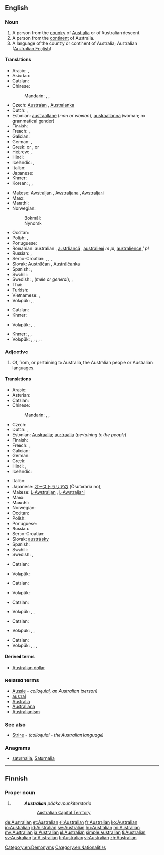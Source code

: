 ==English==

===Noun===
{{en-noun}}

# A person from the [[country]] of [[Australia]] or of Australian descent.
# A person from the [[continent]] of Australia.
# A language of the country or continent of Australia; Australian ([[Australian English]]).

====Translations====
{{trans-top|a person from the country of Australia or of Australian descent}}
* Arabic: {{t-|ar|أسترالي|m|tr='ustraaliy}}, {{t-|ar|أسترالية|f|tr='ustraalíyya}}
* Asturian: {{t|ast|australianu|m}}
* Catalan: {{t-|ca|australià}}
* Chinese:
*: Mandarin: {{t-|cmn|澳大利亞人|sc=Hani}}, {{t-|cmn|澳大利亚人|tr=Aòdàlìyàrén|sc=Hani}}, {{t-|cmn|澳洲人|tr=Àozhōurén|sc=Hani}}
* Czech: [[Australan]] {{m}}, [[Australanka]] {{f}}
* Dutch: {{t+|nl|Australiër|m}}, {{t+|nl|Australische|f}}
* Estonian: [[austraallane]] (''man or woman''), [[austraallanna]] (woman; no grammatical gender)
* Finnish: {{t+|fi|australialainen}}
* French: {{t+|fr|Australien|m}}, {{t+|fr|Australienne|f}}
* Galician: {{t|gl|australiano|m}}
* German: {{t+|de|Australier|m}}, {{t+|de|Australierin|f}}
* Greek: {{t+|el|Αυστραλός|m|tr=Afstralós}} or {{t+|el|Αυστραλέζος|m|tr=Afstralézos}}, {{t-|el|Αυστραλή|f|tr=Afstralí}} or {{t-|el|Αυστραλέζα|f|tr=Afstraléza}}
* Hebrew: {{t+|he|אוסטרלי|m|tr=ost'rali}}, {{t-|he|אוסטרלית|f|tr=ost'ralit}}
* Hindi: {{t-|hi|आस्ट्रेलियन|tr=āsṭrēliyan}}
* Icelandic: {{t-|is|Ástrali|m}}, {{t-|is|Ástralíubúi|m}}
* Italian: {{t|it|australiano|m}}
* Japanese: {{t-|ja|オーストラリア人|tr=Ōsutoraria-jin}}
* Khmer: {{t-|km|ជនជាតិអូស្ត្រាលី|sc=Khmr|tr=chɔɔn chiet oostraalii}}
* Korean: {{t-|ko|오스트레일리아 사람|tr=Oseuteureillia saram|sc=Hang}}, {{t-|ko|호주 사람|tr=Hoju saram|sc=Hang}}, {{t-|ko|오스트레일리아인|tr=Oseuteureillia-in|sc=Hang}}
{{trans-mid}}
* Maltese: [[Awstraljan]] {{m}}, [[Awstraljana]] {{f}}, [[Awstraljani]] {{p}}
* Manx: {{t-|gv|Austrailagh}}
* Marathi: {{t-|mr|ऑस्ट्रेलियन|tr=ǒsṭrēliyana|sc=Deva}}
* Norwegian:
*: Bokmål: {{t+|no|australier|m}}
*: Nynorsk: {{t+|nn|australiar|m}}
* Occitan: {{t|oc|australian|m}}
* Polish: {{t+|pl|Australijczyk|m}}, {{t+|pl|Australijka|f}}
* Portuguese: {{t+|pt|australiano}}
* Romanian: australian {{m}}, [[austrliancă]] {{f}}, [[australieni]] ''m pl'', [[australience]] ''f pl''
* Russian: {{t+|ru|австралиец|m|tr=avstralíjec}}, {{t+|ru|австралийка|f|tr=avstralíjka}}
* Serbo-Croatian: {{t-|sh|Australac|m|alt=Austrálac}}, {{t-|sh|Australka|f|alt=Aùstrālka}}, {{t-|sh|Australijanac|m|alt=Australijánac}}, {{t-|sh|Australijanka|f|alt=Australìjānka}}
* Slovak: [[Austrálčan]] {{m}}, [[Austrálčanka]] {{f}}
* Spanish: {{t+|es|australiano|m}}, {{t-|es|australiana|f}}
* Swahili: {{t+|sw|waustralia}}
* Swedish: {{t+|sv|australier}}, {{t+|sv|australiensare}} (''male or general''), {{t+|sv|australiensiska}}, {{t+|sv|australiska}} {{f}}
* Thai: {{t-|th|ชาวออสเตรเลีย|tr=chao ààwtdraelia}}
* Turkish: {{t+|tr|Avustralyalı}}
* Vietnamese: {{t-|vi|người Úc châu}}, {{t-|vi|người Úc}}
* Volapük: {{qualifier|♂♀}} {{t-|vo|Laustralänan}}, {{qualifier|♂}} {{t-|vo|hi-Laustralänan}}, {{qualifier|♀}} {{t-|vo|ji-Laustralänan}}
{{trans-bottom}}

{{trans-top|a person from the continent of Australia}}
* Catalan: {{t-|ca|australià|m}}
* Khmer: {{t-|km|ជនជាតិអូសេអានី|sc=Khmr|tr=chɔɔn chiet oosee’aanii}}
{{trans-mid}}
* Volapük: {{qualifier|♂♀}} {{t+|vo|Stralopan}}, {{qualifier|♂}} {{t+|vo|hi-Stralopan}}, {{qualifier|♀}} {{t+|vo|ji-Stralopan}}
{{trans-bottom}}

{{trans-top|a language of the country or continent of Australia; Australian (Australian English)}}
* Khmer: {{t-|km|អូស្ត្រាលី|sc=Khmr|tr=oostraalii}}, {{t-|km|អូសេអានី|sc=Khmr|tr=oosee’aanii}}, {{t-|km|ភាសាអង់គ្លេសអូស្ត្រាលី|sc=Khmr|tr=pʰiesaa ɑngkleih oostraalii}}
* Volapük: {{qualifier|Australia (country)}} {{t-|vo|Laustralänapük}}, {{t-|vo|Australia (continent)|alt=Stralopapük}}, {{qualifier|Australia (country) English}} {{t-|vo|Laustraläna-Linglänapük}}, {{qualifier|Australian (country) English}} {{t-|vo|Linglänapük Laustralänik}}, {{qualifier|Australia (continent) English}} {{t-|vo|Stralopa-Linglänapük}}, {{qualifier|Australian (continent) English}} {{t-|vo|Linglänapük Stralopik}}
{{trans-mid}}
{{trans-bottom}}

===Adjective===
{{en-adj|-}}

# Of, from, or pertaining to Australia, the Australian people or Australian languages.

====Translations====
{{trans-top|of or pertaining to Australia, the Australian people or languages}}
* Arabic: {{t-|ar|أسترالي|tr='ustraaliy}}
* Asturian: {{t|ast|australianu}}
* Catalan: {{t-|ca|australià}}
* Chinese:
*: Mandarin: {{t-|cmn|澳大利亞|alt=澳大利亞的|sc=Hani}}, {{t-|cmn|澳大利亚|alt=澳大利亚的|tr=Aòdàlìyà de|sc=Hani}}, {{t-|cmn|澳|alt=澳-|tr=Aò-|sc=Hani}}
* Czech: {{t+|cs|australský|m}}
* Dutch: {{t+|nl|Australisch}}, {{t+|nl|Australische}}
* Estonian: [[Austraalia]]; [[austraalia]] (''pertaining to the people'')
* Finnish: {{t+|fi|australialainen}}
* French: {{t+|fr|australien|m}}, {{t+|fr|australienne|f}}
* Galician: {{t|gl|australiano}}
* German: {{t+|de|australisch}}
* Greek: {{t-|el|αυστραλιανός|tr=afstralianós}}
* Hindi: {{t-|hi|आस्ट्रेलियन|tr=āsṭrēliyan}}, {{t-|hi|ऑस्ट्रेलियाई|tr=osṭreliyā'ī|sc=Deva}}
* Icelandic: {{t-|is|ástralskur}}
{{trans-mid}}
* Italian: {{t|it|australiano}}
* Japanese: [[オーストラリア]]の (Ōsutoraria no), {{t+|ja|豪|alt=豪-|tr=ごう-, Gō-}}
* Maltese: [[L-Awstraljan]] {{m}}, [[L-Awstraljani]] {{p}}
* Manx: {{t-|gv|Austrailagh}}
* Marathi: {{t-|mr|ऑस्ट्रेलियन|tr=ǒsṭrēliyana|sc=Deva}}
* Norwegian: {{t-|no|australsk}}
* Occitan: {{t|oc|australian}}
* Polish: {{t+|pl|australijski|m}}
* Portuguese: {{t+|pt|australiano}}
* Russian: {{t+|ru|австралийский|tr=avstralíjskij}}
* Serbo-Croatian: {{t-|sh|australski|alt=aùstrālskī}}
* Slovak: [[austrálsky]]
* Spanish: {{t+|es|australiano}}
* Swahili: {{t+|sw|waustralia}}
* Swedish: {{t+|sv|australiensisk}}, {{t+|sv|australisk}}
{{trans-bottom}}

{{trans-top|of or pertaining to the country of Australia}}
* Catalan: {{t-|ca|australià}}
{{trans-mid}}
* Volapük: {{t+|vo|Laustralänik}}
{{trans-bottom}}

{{trans-top|of or pertaining to the continent of Australia}}
* Catalan: {{t-|ca|australià}}
{{trans-mid}}
* Volapük: {{t+|vo|Stralopik}}
{{trans-bottom}}

{{trans-top|of or pertaining to a person (people) of the country of Australia}}
* Catalan: {{t-|ca|australià}}
{{trans-mid}}
* Volapük: {{qualifier|♂♀}} {{t-|vo|Laustralänanik}}, {{qualifier|♂}} {{t-|vo|hi-Laustralänanik}}, {{qualifier|♀}} {{t-|vo|ji-Laustralänanik}}
{{trans-bottom}}

{{trans-top|of or pertaining to a person (people) of the continent of Australia}}
* Catalan: {{t-|ca|australià}}
{{trans-mid}}
* Volapük: {{qualifier|♂♀}} {{t-|vo|Stralopanik}}, {{qualifier|♂}} {{t-|vo|hi-Stralopanik}}, {{qualifier|♀}} {{t-|vo|ji-Stralopanik}}
{{trans-bottom}}

{{trans-top|of or pertaining to a language (languages) of Australia (country or continent); Australian English}}
* Catalan: {{t-|ca|australià}}
* Volapük: {{qualifier|country}} {{t-|vo|Laustralänapükik}}, {{qualifier|continent}} {{t-|vo|Stralopapükik}}, {{qualifier|Australia (country)}} {{t-|vo|Laustraläna-Linglänapükik}}, {{qualifier|Australia (continent)}} {{t-|vo|Stralopa-Linglänapükik}}
{{trans-mid}}
{{trans-bottom}}

====Derived terms====
* [[Australian dollar]]

===Related terms===
* [[Aussie]] - ''colloquial, an Australian (person)''
* [[austral]]
* [[Australia]]
* [[Australiana]]
* [[Australianism]]

===See also===
* [[Strine]] - ''(colloquial - the Australian language)''

===Anagrams===
* [[saturnalia#English|saturnalia]], [[Saturnalia#English|Saturnalia]]

[[Category:en:Demonyms]]
[[Category:en:Nationalities]]

----

==Finnish==

===Proper noun===
{{head|fi|proper noun form}}

# {{fi-form of|type=proper noun|case=genitive|pl=singular|[[Australia#Finnish|Australia]]}}
#: '''''Australian''' pääkaupunkiterritorio''
#:: [[Australian Capital Territory]]

[[de:Australian]]
[[et:Australian]]
[[el:Australian]]
[[fr:Australian]]
[[ko:Australian]]
[[io:Australian]]
[[id:Australian]]
[[sw:Australian]]
[[hu:Australian]]
[[mi:Australian]]
[[my:Australian]]
[[ja:Australian]]
[[pl:Australian]]
[[simple:Australian]]
[[fi:Australian]]
[[sv:Australian]]
[[ta:Australian]]
[[tr:Australian]]
[[vi:Australian]]
[[zh:Australian]]